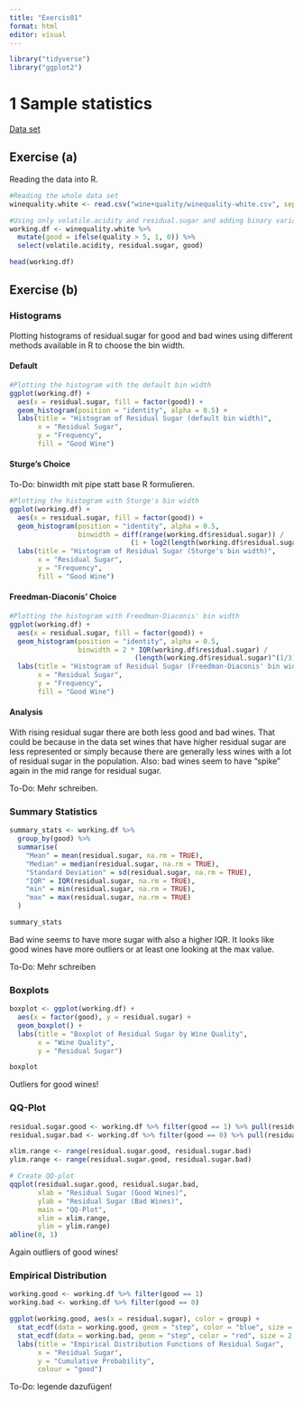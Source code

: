 ```yaml
---
title: "Exercis01"
format: html
editor: visual
---
```


```r
library("tidyverse")
library("ggplot2")
```

# 1 Sample statistics

[Data set](https://doi.org/10.24432/C56S3T)

## Exercise (a)

Reading the data into R.

```r
#Reading the whole data set
winequality.white <- read.csv("wine+quality/winequality-white.csv", sep = ";")

#Using only volatile.acidity and residual.sugar and adding binary variable good which is 1 if quality > 5 and 0 otherwise.
working.df <- winequality.white %>%
  mutate(good = ifelse(quality > 5, 1, 0)) %>%
  select(volatile.acidity, residual.sugar, good)

head(working.df)
```

## Exercise (b)

### Histograms

Plotting histograms of residual.sugar for good and bad wines using different methods available in R to choose the bin width.

#### Default

```r
#Plotting the histogram with the default bin width
ggplot(working.df) +
  aes(x = residual.sugar, fill = factor(good)) +
  geom_histogram(position = "identity", alpha = 0.5) + 
  labs(title = "Histogram of Residual Sugar (default bin width)", 
       x = "Residual Sugar", 
       y = "Frequency", 
       fill = "Good Wine")
```

#### Sturge's Choice

To-Do: binwidth mit pipe statt base R formulieren.

```r
#Plotting the histogram with Sturge's bin width
ggplot(working.df) +
  aes(x = residual.sugar, fill = factor(good)) + 
  geom_histogram(position = "identity", alpha = 0.5, 
                 binwidth = diff(range(working.df$residual.sugar)) /
                              (1 + log2(length(working.df$residual.sugar)))) + 
  labs(title = "Histogram of Residual Sugar (Sturge's bin width)", 
       x = "Residual Sugar", 
       y = "Frequency", 
       fill = "Good Wine")
```

#### Freedman-Diaconis' Choice

```r
#Plotting the histogram with Freedman-Diaconis' bin width
ggplot(working.df) +
  aes(x = residual.sugar, fill = factor(good)) +
  geom_histogram(position = "identity", alpha = 0.5, 
                 binwidth = 2 * IQR(working.df$residual.sugar) / 
                               (length(working.df$residual.sugar)^(1/3))) + 
  labs(title = "Histogram of Residual Sugar (Freedman-Diaconis' bin width)", 
       x = "Residual Sugar", 
       y = "Frequency", 
       fill = "Good Wine")
```

#### Analysis

With rising residual sugar there are both less good and bad wines. That could be because in the data set wines that have higher residual sugar are less represented or simply because there are generally less wines with a lot of residual sugar in the population. Also: bad wines seem to have "spike" again in the mid range for residual sugar.

To-Do: Mehr schreiben.

### Summary Statistics

```r
summary_stats <- working.df %>%
  group_by(good) %>%
  summarise(
    "Mean" = mean(residual.sugar, na.rm = TRUE),
    "Median" = median(residual.sugar, na.rm = TRUE),
    "Standard Deviation" = sd(residual.sugar, na.rm = TRUE),
    "IQR" = IQR(residual.sugar, na.rm = TRUE),
    "min" = min(residual.sugar, na.rm = TRUE),
    "max" = max(residual.sugar, na.rm = TRUE)
  )

summary_stats
```

Bad wine seems to have more sugar with also a higher IQR. It looks like good wines have more outliers or at least one looking at the max value.

To-Do: Mehr schreiben

### Boxplots

```r
boxplot <- ggplot(working.df) +
  aes(x = factor(good), y = residual.sugar) +
  geom_boxplot() +
  labs(title = "Boxplot of Residual Sugar by Wine Quality", 
       x = "Wine Quality", 
       y = "Residual Sugar")

boxplot
```

Outliers for good wines!

### QQ-Plot

```r
residual.sugar.good <- working.df %>% filter(good == 1) %>% pull(residual.sugar)
residual.sugar.bad <- working.df %>% filter(good == 0) %>% pull(residual.sugar)

xlim.range <- range(residual.sugar.good, residual.sugar.bad)
ylim.range <- range(residual.sugar.good, residual.sugar.bad)

# Create QQ-plot
qqplot(residual.sugar.good, residual.sugar.bad,
       xlab = "Residual Sugar (Good Wines)",
       ylab = "Residual Sugar (Bad Wines)",
       main = "QQ-Plot",
       xlim = xlim.range,
       ylim = ylim.range)
abline(0, 1)
```

Again outliers of good wines!

### Empirical Distribution

```r
working.good <- working.df %>% filter(good == 1)
working.bad <- working.df %>% filter(good == 0)

ggplot(working.good, aes(x = residual.sugar), color = group) +
  stat_ecdf(data = working.good, geom = "step", color = "blue", size = 2.5, alpha = 0.5) +
  stat_ecdf(data = working.bad, geom = "step", color = "red", size = 2.5, alpha = 0.5) +
  labs(title = "Empirical Distribution Functions of Residual Sugar", 
       x = "Residual Sugar", 
       y = "Cumulative Probability",
       colour = "good")
```

To-Do: legende dazufügen!
